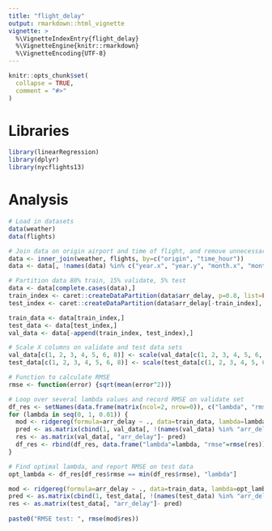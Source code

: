 ```yaml
---
title: "flight_delay"
output: rmarkdown::html_vignette
vignette: >
  %\VignetteIndexEntry{flight_delay}
  %\VignetteEngine{knitr::rmarkdown}
  %\VignetteEncoding{UTF-8}
---
```


```r
knitr::opts_chunk$set(
  collapse = TRUE,
  comment = "#>"
)
```

# Libraries
```r
library(linearRegression)
library(dplyr)
library(nycflights13)
```

# Analysis
```r
# Load in datasets
data(weather)
data(flights)

# Join data on origin airport and time of flight, and remove unnecessary columns
data <- inner_join(weather, flights, by=c("origin", "time_hour"))
data <- data[, !names(data) %in% c("year.x", "year.y", "month.x", "month.y", "day.x", "day.y", "hour.x", "hour.y", "dep_time", "sched_dep_time", "dep_delay", "arr_time", "sched_arr_time", "carrier", "flight", "tailnum", "dest", "distance", "hour", "minute", "dewp", "wind_gust", "pressure", "time_hour", "origin")]

# Partition data 80% train, 15% validate, 5% test
data <- data[complete.cases(data),]
train_index <- caret::createDataPartition(data$arr_delay, p=0.8, list=FALSE, times=1)
test_index <- caret::createDataPartition(data$arr_delay[-train_index], p=0.25, list=FALSE, times=1)

train_data <- data[train_index,]
test_data <- data[test_index,]
val_data <- data[-append(train_index, test_index),]

# Scale X columns on validate and test data sets
val_data[c(1, 2, 3, 4, 5, 6, 8)] <- scale(val_data[c(1, 2, 3, 4, 5, 6, 8)])
test_data[c(1, 2, 3, 4, 5, 6, 8)] <- scale(test_data[c(1, 2, 3, 4, 5, 6, 8)])

# Function to calculate RMSE
rmse <- function(error) {sqrt(mean(error^2))}

# Loop over several lambda values and record RMSE on validate set
df_res <- setNames(data.frame(matrix(ncol=2, nrow=0)), c("lambda", "rmse"))
for (lambda in seq(0, 1, 0.01)) {
  mod <- ridgereg(formula=arr_delay ~ ., data=train_data, lambda=lambda, scale=TRUE)
  pred <- as.matrix(cbind(1, val_data[, !(names(val_data) %in% "arr_delay")])) %*% mod$coef()
  res <- as.matrix(val_data[, "arr_delay"]- pred) 
  df_res <- rbind(df_res, data.frame("lambda"=lambda, "rmse"=rmse(res)))
}

# Find optimal lambda, and report RMSE on test data
opt_lambda <- df_res[df_res$rmse == min(df_res$rmse), "lambda"]

mod <- ridgereg(formula=arr_delay ~ ., data=train_data, lambda=opt_lambda, scale=TRUE)
pred <- as.matrix(cbind(1, test_data[, !(names(test_data) %in% "arr_delay")])) %*% mod$coef()
res <- as.matrix(test_data[, "arr_delay"]- pred) 
  
paste0("RMSE test: ", rmse(mod$res))
```
